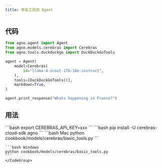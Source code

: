 ```yaml
---
title: 带有工具的 Agent
---
```


## 代码

```python cookbook/models/cerebras/basic_tools.py
from agno.agent import Agent
from agno.models.cerebras import Cerebras
from agno.tools.duckduckgo import DuckDuckGoTools

agent = Agent(
    model=Cerebras(
        id="llama-4-scout-17b-16e-instruct",
    ),
    tools=[DuckDuckGoTools()],
    markdown=True,
)

agent.print_response("Whats happening in France?")
```

## 用法

<Steps>
  <Snippet file="create-venv-step.mdx" />

  <Step title="设置您的 API 密钥">
    ```bash
    export CEREBRAS_API_KEY=xxx
    ```
  </Step>

  <Step title="安装库">
    ```bash
    pip install -U cerebras-cloud-sdk agno
    ```
  </Step>

  <Step title="运行 Agent">
    <CodeGroup>
    ```bash Mac
    python cookbook/models/cerebras/basic_tools.py
    ```

    ```bash Windows
    python cookbook/models/cerebras/basic_tools.py
    ```
    </CodeGroup>
  </Step>
</Steps>
